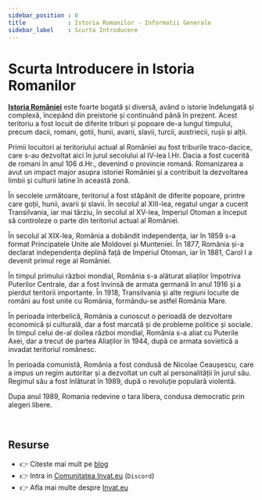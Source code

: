 ```yaml
---
sidebar_position : 0
title            : Istoria Romanilor - Informatii Generale
sidebar_label    : Scurta Introducere
---
```


# Scurta Introducere in Istoria Romanilor

**[Istoria României](/istoria-romanilor/)** este foarte bogată și diversă, având o istorie îndelungată și complexă, începând din preistorie și continuând până în prezent. 
Acest teritoriu a fost locuit de diferite triburi și popoare de-a lungul timpului, precum dacii, romani, gotii, hunii, avarii, slavii, turcii, austriecii, rușii și alții.

Primii locuitori ai teritoriului actual al României au fost triburile traco-dacice, care s-au dezvoltat aici în jurul secolului al IV-lea î.Hr. 
Dacia a fost cucerită de romani în anul 106 d.Hr., devenind o provincie romană. Romanizarea a avut un impact major asupra istoriei României și a contribuit la dezvoltarea limbii și culturii latine în această zonă.

În secolele următoare, teritoriul a fost stăpânit de diferite popoare, printre care goții, hunii, avarii și slavii. 
În secolul al XIII-lea, regatul ungar a cucerit Transilvania, iar mai târziu, în secolul al XV-lea, Imperiul Otoman a început să controleze o parte din teritoriul actual al României.

În secolul al XIX-lea, România a dobândit independența, iar în 1859 s-a format Principatele Unite ale Moldovei și Munteniei. 
În 1877, România și-a declarat independența deplină față de Imperiul Otoman, iar în 1881, Carol I a devenit primul rege al României.

În timpul primului război mondial, România s-a alăturat aliaților împotriva Puterilor Centrale, dar a fost învinsă de armata germană în anul 1916 și a pierdut teritorii importante. 
În 1918, Transilvania și alte regiuni locuite de români au fost unite cu România, formându-se astfel România Mare.

În perioada interbelică, România a cunoscut o perioadă de dezvoltare economică și culturală, dar a fost marcată și de probleme politice și sociale.
În timpul celui de-al doilea război mondial, România s-a aliat cu Puterile Axei, dar a trecut de partea Aliaților în 1944, după ce armata sovietică a invadat teritoriul românesc.

În perioada comunistă, România a fost condusă de Nicolae Ceaușescu, care a impus un regim autoritar și a dezvoltat un cult al personalității în jurul său. 
Regimul său a fost înlăturat în 1989, după o revoluție populară violentă.

Dupa anul 1989, Romania redevine o tara libera, condusa democratic prin alegeri libere.

<br />

## Resurse

- 👉 Citeste mai mult pe [blog](https://www.blog.invat.eu/)
- 👉 Intra in [Comunitatea Invat.eu](https://discord.gg/3qmQKAHKS2) (`Discord`)  
- 👉 Afla mai multe despre [Invat.eu](/) 

